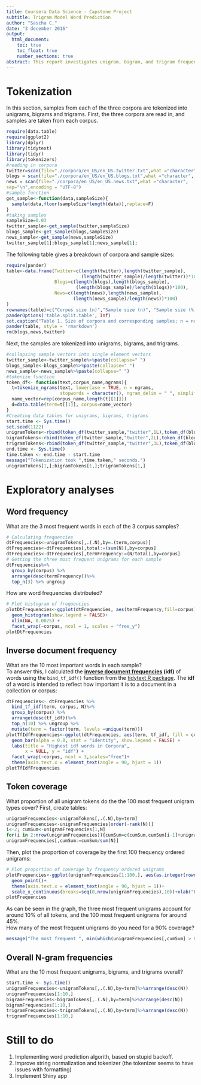 ```yaml
---
title: Coursera Data Science - Capstone Project
subtitle: Trigram Model Word Prediction
author: "Sascha C."
date: "3 december 2016"
output: 
  html_document:
    toc: true
    toc_float: true
    number_sections: true
abstract: This report investigates unigram, bigram, and trigram frequencies in a Twitter, a Blog, and a News corpus. Each of the three corpora is provided by Swiftkey (download [here](https://d396qusza40orc.cloudfront.net/dsscapstone/dataset/Coursera-SwiftKey.zip)).
---
```

# Tokenization
In this section, samples from each of the three corpora are tokenized into unigrams, bigrams and trigrams. First, the three corpora are read in, and samples are taken from each corpus. 
```r
require(data.table)
require(ggplot2)
library(dplyr)
library(tidytext)
library(tidyr)
library(tokenizers)
#reading in corpora
twitter=scan(file="./corpora/en_US/en_US.twitter.txt",what ="character", sep="\n",encoding = "UTF-8")
blogs = scan(file="./corpora/en_US/en_US.blogs.txt",what ="character", sep="\n",encoding = "UTF-8")
news = scan(file="./corpora/en_US/en_US.news.txt",what ="character",
sep="\n",encoding = "UTF-8")
#sample function 
get_sample<-function(data,sampleSize){
  sample(data,floor(sampleSize*length(data)),replace=F)
}
#taking samples
sampleSize=0.03
twitter_sample<-get_sample(twitter,sampleSize)
blogs_sample<-get_sample(blogs,sampleSize)
news_sample<-get_sample(news,sampleSize)
twitter_sample[1];blogs_sample[1];news_sample[1];
```
The following table gives a breakdown of corpora and sample sizes:
```r
require(pander)
table<-data.frame(Twitter=c(length(twitter),length(twitter_sample),
                            (length(twitter_sample)/length(twitter))*100), 
                  Blogs=c(length(blogs),length(blogs_sample),
                          (length(blogs_sample)/length(blogs))*100),
                  News=c(length(news),length(news_sample),
                         (length(news_sample)/length(news))*100)
)
rownames(table)=c("Corpus size (n)","Sample size (n)", "Sample size (%)")
panderOptions('table.split.table', Inf)
set.caption("Table 1. Size of corpora and corresponding samples; n = number of lines.")
pander(table, style = 'rmarkdown')
rm(blogs,news,twitter)
```

Next, the samples are tokenized into unigrams, bigrams, and trigrams.
```r
#collapsing sample vectors into single element vectors
twitter_sample<-twitter_sample%>%paste(collapse=" ")
blogs_sample<-blogs_sample%>%paste(collapse=" ")
news_sample<-news_sample%>%paste(collapse=" ")
#tokenize function
token_df<- function(text,corpus_name,ngrams){
  t=tokenize_ngrams(text, lowercase = TRUE, n = ngrams,
                    stopwords = character(), ngram_delim = " ", simplify = F)  
  name_vector=rep(corpus_name,length(t[[1]]))
  d=data.table(term=t[[1]], corpus=name_vector)
}
#Creating data tables for unigrams, bigrams, trigrams
start.time <- Sys.time()
set.seed(1122)
unigramTokens<-rbind(token_df(twitter_sample,"twitter",1L),token_df(blogs_sample,"blogs",1L),token_df(news_sample,"news",1L))
bigramTokens<-rbind(token_df(twitter_sample,"twitter",2L),token_df(blogs_sample,"blogs",2L),token_df(news_sample,"news",2L))
trigramTokens<-rbind(token_df(twitter_sample,"twitter",3L),token_df(blogs_sample,"blogs",3L),token_df(news_sample,"news",3L))
end.time <- Sys.time()
time.taken <- end.time - start.time
message("Tokenization took ",time.taken," seconds.")
unigramTokens[1,];bigramTokens[1,];trigramTokens[1,]
```

#  Exploratory analyses
## Word frequency
What are the 3 most frequent words in each of the 3 corpus samples? 
```r
# Calculating frequencies
dtFrequencies<-unigramTokens[,.(.N),by=.(term,corpus)]
dtFrequencies<-dtFrequencies[,total:=(sum(N)),by=corpus]
dtFrequencies<-dtFrequencies[,termFrequency:=(N/total),by=corpus]
# Getting the three most frequent unigrams for each sample
dtFrequencies%>%
  group_by(corpus) %>% 
  arrange(desc(termFrequency))%>% 
  top_n(3) %>% ungroup
```
How are word frequencies distributed?
```r
# Plot histogram of frequencies
plotDtFrequencies<-ggplot(dtFrequencies, aes(termFrequency,fill=corpus)) +
  geom_histogram(show.legend = FALSE)+
  xlim(NA, 0.0025) +
  facet_wrap(~corpus, ncol = 1, scales = "free_y")
plotDtFrequencies
```

## Inverse document frequency
What are the 10 most important words in each sample?  
To answer this, I calculated the **[inverse document frequencies](https://en.wikipedia.org/wiki/Tf-idf) (idf)** of words using the ```bind_tf_idf()``` function from the [tidytext R package](http://tidytextmining.com/tfidf.html). The **idf** of a word is intended to reflect how important it is to a document in a collection or corpus: 
```r
dtFrequencies<- dtFrequencies %>%
  bind_tf_idf(term, corpus, N)%>%
  group_by(corpus) %>% 
  arrange(desc(tf_idf))%>% 
  top_n(10) %>% ungroup %>%
  mutate(term = factor(term, levels =unique(term)))
plotTfIdfFrequencies<-ggplot(dtFrequencies, aes(term, tf_idf, fill = corpus)) +
  geom_bar(alpha = 0.8, stat = "identity", show.legend = FALSE) +
  labs(title = "Highest idf words in Corpora",
       x = NULL, y = "idf") +
  facet_wrap(~corpus, ncol = 3,scales="free")+
  theme(axis.text.x = element_text(angle = 90, hjust = 1))
plotTfIdfFrequencies
```

## Token coverage
What proportion of all unigram tokens do the the 100 most frequent unigram types cover? First, create tables:
```r
unigramFrequencies<-unigramTokens[,.(.N),by=term]
unigramFrequencies<-unigramFrequencies[order(-rank(N))]
i<-2; cumSum<-unigramFrequencies[1,N]
for(i in 2:nrow(unigramFrequencies)){cumSum=c(cumSum,cumSum[i-1]+unigramFrequencies[i,N])}
unigramFrequencies[,cumSum:=cumSum/sum(N)]
```
Then, plot the proportion of coverage by the first 100 frequency ordered unigrams:
```r
# Plot proportion of coverage by frequency ordered unigrams
plotFrequencies<-ggplot(unigramFrequencies[1:100,], aes(as.integer(rownames(unigramFrequencies[1:100])), cumSum))+
  geom_point()+
  theme(axis.text.x = element_text(angle = 90, hjust = 1))+
  scale_x_continuous(breaks=seq(0,nrow(unigramFrequencies),10))+xlab("Frequency rank")+ylab("Proportion of tokens covered")
plotFrequencies
```

As can be seen in the graph, the three most frequent unigrams account for around 10% of all tokens, and the 100 most frequent unigrams for around 45%.   
How many of the most frequent unigrams do you need for a 90% coverage?
```r
message("The most frequent ", min(which(unigramFrequencies[,cumSum] > 0.9))," unigrams cover 90% of all unigram tokens.")
```

## Overall N-gram frequencies 
What are the 10 most frequent unigrams, bigrams, and trigrams overall?
```r
start.time <- Sys.time()
unigramFrequencies<-unigramTokens[,.(.N),by=term]%>%arrange(desc(N))
unigramFrequencies[1:10,]
bigramFrequencies<-bigramTokens[,.(.N),by=term]%>%arrange(desc(N))
bigramFrequencies[1:10,]
trigramFrequencies<-trigramTokens[,.(.N),by=term]%>%arrange(desc(N))
trigramFrequencies[1:10,]
```
# Still to do
1. Implementing word prediction algorith, based on stupid backoff.
2. Improve string normalization and tokenizer (the tokenizer seems to have issues with formatting)
3. Implement Shiny app
